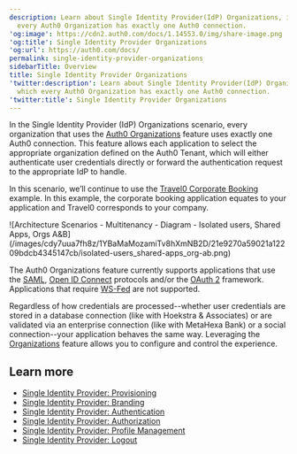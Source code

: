 ```yaml
---
description: Learn about Single Identity Provider(IdP) Organizations, in which
  every Auth0 Organization has exactly one Auth0 connection.
'og:image': https://cdn2.auth0.com/docs/1.14553.0/img/share-image.png
'og:title': Single Identity Provider Organizations
'og:url': https://auth0.com/docs/
permalink: single-identity-provider-organizations
sidebarTitle: Overview
title: Single Identity Provider Organizations
'twitter:description': Learn about Single Identity Provider(IdP) Organizations, in
  which every Auth0 Organization has exactly one Auth0 connection.
'twitter:title': Single Identity Provider Organizations
---
```

In the Single <Tooltip tip="Identity Provider (IdP): Service that stores and manages digital identities." cta="View Glossary" href="/glossary?term=Identity+Provider">Identity Provider</Tooltip> (IdP) Organizations scenario, every organization that uses the [Auth0 Organizations](/manage-users/organizations/organizations-overview) feature uses exactly one Auth0 connection. This feature allows each application to select the appropriate organization defined on the Auth0 Tenant, which will either authenticate user credentials directly or forward the authentication request to the appropriate IdP to handle.

In this scenario, we’ll continue to use the [Travel0 Corporate Booking](/get-started/architecture-scenarios/multiple-organization-architecture) example. In this example, the corporate booking application equates to your application and Travel0 corresponds to your company.

<Frame>![Architecture Scenarios - Multitenancy - Diagram - Isolated users, Shared Apps, Orgs A&B](/images/cdy7uua7fh8z/1YBaMaMozamiTv8hXmNB2D/21e9270a59021a12209bdcb4345147cb/isolated-users_shared-apps_org-ab.png)</Frame>

<Warning>

The Auth0 Organizations feature currently supports applications that use the [SAML](/authenticate/protocols/saml/saml-configuration), [Open ID Connect](/authenticate/protocols/openid-connect-protocol) protocols and/or the [OAuth 2](/authenticate/protocols/oauth) framework. Applications that require [WS-Fed](/authenticate/protocols/ws-fed-protocol) are not supported.

</Warning>

Regardless of how credentials are processed--whether user credentials are stored in a database connection (like with Hoekstra & Associates) or are validated via an enterprise connection (like with MetaHexa Bank) or a social connection--your application behaves the same way. Leveraging the [Organizations](/manage-users/organizations/organizations-overview) feature allows you to configure and control the experience.

## Learn more

* [Single Identity Provider: Provisioning](/get-started/architecture-scenarios/multiple-organization-architecture/single-identity-provider-organizations/provisioning)
* [Single Identity Provider: Branding](/get-started/architecture-scenarios/multiple-organization-architecture/single-identity-provider-organizations/branding)
* [Single Identity Provider: Authentication](/get-started/architecture-scenarios/multiple-organization-architecture/single-identity-provider-organizations/authentication)
* [Single Identity Provider: Authorization](/get-started/architecture-scenarios/multiple-organization-architecture/single-identity-provider-organizations/authorization)
* [Single Identity Provider: Profile Management](/get-started/architecture-scenarios/multiple-organization-architecture/single-identity-provider-organizations/profile-management)
* [Single Identity Provider: Logout](/get-started/architecture-scenarios/multiple-organization-architecture/single-identity-provider-organizations/logout)